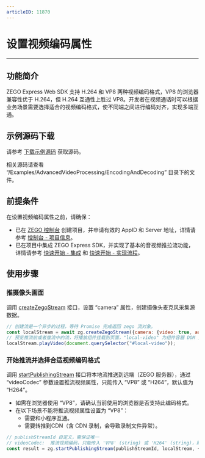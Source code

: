 ```yaml
---
articleID: 11870
---
```

# 设置视频编码属性

- - -

## 功能简介

ZEGO Express Web SDK 支持 H.264 和 VP8 两种视频编码格式，VP8 的浏览器兼容性优于 H.264，但 H.264 互通性上胜过 VP8。开发者在视频通话时可以根据业务场景需要选择适合的视频编码格式，使不同端之间进行编码对齐，实现多端互通。

## 示例源码下载

请参考 [下载示例源码](!DownloadDemo/DownloadDemo) 获取源码。

相关源码请查看 “/Examples/AdvancedVideoProcessing/EncodingAndDecoding” 目录下的文件。

## 前提条件

在设置视频编码属性之前，请确保：

- 已在 [ZEGO 控制台](https://console.zego.im) 创建项目，并申请有效的 AppID 和 Server 地址，详情请参考 [控制台 - 项目信息](https://doc-zh.zego.im/article/12107)。
- 已在项目中集成 ZEGO Express SDK，并实现了基本的音视频推拉流功能，详情请参考 [快速开始 - 集成](!ExpressVideoSDK-Integration/SDK_Integration) 和 [快速开始 - 实现流程](!ExpressVideoSDK-Integration/Solution_Implementation)。

## 使用步骤

### 推摄像头画面

调用 [createZegoStream](@createZegoStream) 接口，设置 “camera” 属性，创建摄像头麦克风采集源数据。


```javascript
// 创建流是一个异步的过程，等待 Promise 完成返回 zego 流对象。 
const localStream = await zg.createZegoStream({camera: {video: true, audio: true}});
// 预览推流前或者推流中的流，将播放组件挂载到页面，"local-video" 为组件容器 DOM 元素的 ID 。
localStream.playVideo(document.querySelector("#local-video"));
```

### 开始推流并选择合适视频编码格式

调用 [startPublishingStream](@startPublishingStream) 接口将本地流推送到远端（ZEGO 服务器），通过 “videoCodec” 参数设置推流视频属性，只能传入 “VP8” 或 “H264”，默认值为 “H264”。

<Warning title="注意">


- 如需在浏览器使用 “VP8”，请确认当前使用的浏览器是否支持此编码格式。
- 在以下场景不能将推流视频属性设置为 “VP8”：
    - 需要和小程序互通。
    - 需要转推到CDN（含 CDN 录制，会导致录制文件异常）。

</Warning>



```javascript
// publishStreamId 自定义，需保证唯一
// videoCodec:  推流视频编码，只能传入 'VP8' (string) 或 'H264' (string)，默认值为 'H264' 。
const result = zg.startPublishingStream(publishStreamId, localStream, {videoCodec: 'VP8'});
```
